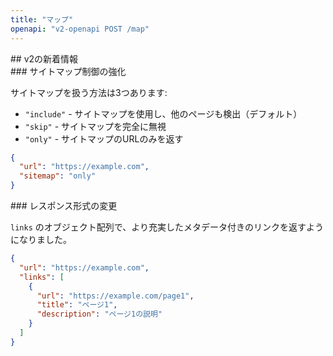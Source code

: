 ```yaml
---
title: "マップ"
openapi: "v2-openapi POST /map"
---
```


<div id="whats-new-in-v2">
  ## v2の新着情報
</div>

<div id="better-sitemap-control">
  ### サイトマップ制御の強化
</div>

サイトマップを扱う方法は3つあります:

* `"include"` - サイトマップを使用し、他のページも検出（デフォルト）
* `"skip"` - サイトマップを完全に無視
* `"only"` - サイトマップのURLのみを返す

```json
{
  "url": "https://example.com",
  "sitemap": "only"
}
```


<div id="response-format-changed">
  ### レスポンス形式の変更
</div>

`links` のオブジェクト配列で、より充実したメタデータ付きのリンクを返すようになりました。

```json
{
  "url": "https://example.com",
  "links": [
    {
      "url": "https://example.com/page1",
      "title": "ページ1",
      "description": "ページ1の説明"
    }
  ]
}
```
